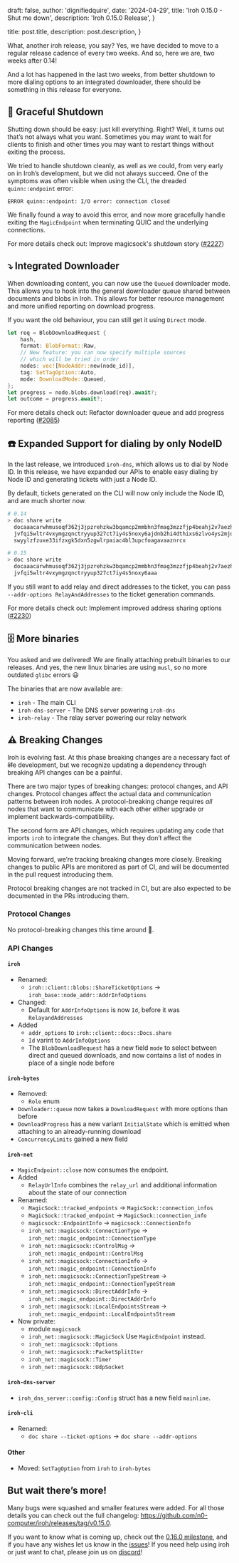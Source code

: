 
draft: false,
author: 'dignifiedquire',
date: '2024-04-29',
title: 'Iroh 0.15.0 - Shut me down',
description:
'Iroh 0.15.0 Release',
}

title: post.title,
description: post.description,
}


What, another iroh release, you say? Yes, we have decided to move to a regular release cadence of every two weeks. And so, here we are, two weeks after 0.14!

And a lot has happened in the last two weeks, from better shutdown to more dialing options to an integrated downloader, there should be something in this release for everyone.

## 🚪 Graceful Shutdown

Shutting down should be easy: just kill everything. Right? Well, it turns out that’s not always what you want. Sometimes you may want to wait for clients to finish and other times you may want to restart things without exiting the process.

We tried to handle shutdown cleanly, as well as we could, from very early on in Iroh’s development, but we did not always succeed. One of the symptoms was often visible when using the CLI, the dreaded `quinn::endpoint` error:

```text
ERROR quinn::endpoint: I/O error: connection closed
```

We finally found a way to avoid this error, and now more gracefully handle exiting the `MagicEndpoint` when terminating QUIC and the underlying connections.

For more details check out: Improve magicsock's shutdown story ([#2227](https://github.com/n0-computer/iroh/issues/2227))

## ⤵️ Integrated Downloader

When downloading content, you can now use the `Queued` downloader mode. This allows you to hook into the general downloader queue shared between documents and blobs in Iroh. This allows for better resource management and more unified reporting on download progress.

If you want the old behaviour, you can still get it using `Direct` mode.

```rust
let req = BlobDownloadRequest {
    hash,
    format: BlobFormat::Raw,
    // New feature: you can now specify multiple sources
    // which will be tried in order
    nodes: vec![NodeAddr::new(node_id)],
    tag: SetTagOption::Auto,
    mode: DownloadMode::Queued,
};
let progress = node.blobs.download(req).await?;
let outcome = progress.await?;
```

For more details check out: Refactor downloader queue and add progress reporting ([#2085](https://github.com/n0-computer/iroh/issues/2085))

## ☎️ Expanded Support for dialing by only NodeID

In the last release, we introduced `iroh-dns`, which allows us to dial by Node ID. In this release, we have expanded our APIs to enable easy dialing by Node ID and generating tickets with just a Node ID.

By default, tickets generated on the CLI will now only include the Node ID, and are much shorter now.

```bash
# 0.14
> doc share write
  docaaacarwhmusoqf362j3jpzrehzkw3bqamcp2mmbhn3fmag3mzzfjp4beahj2v7aezho\
  jvfqi5wltr4vxymgzqnctryyup327ct7iy4s5noxy6ajdnb2hi4dthixs6zlvo4ys2mjooj\
  swyylzfzuxe33ifzxgk5dxn5zgwlrpaiac4bl3upcfoagavaaznrcx

# 0.15
> doc share write
  docaaacarwhmusoqf362j3jpzrehzkw3bqamcp2mmbhn3fmag3mzzfjp4beahj2v7aezho\
  jvfqi5wltr4vxymgzqnctryyup327ct7iy4s5noxy6aaa
```

If you still want to add relay and direct addresses to the ticket, you can pass `--addr-options RelayAndAddresses` to the ticket generation commands.

For more details check out: Implement improved address sharing options ([#2230](https://github.com/n0-computer/iroh/issues/2230))

## 🗄️ More binaries

You asked and we delivered! We are finally attaching prebuilt binaries to our releases. And yes, the new linux binaries are using `musl`, so no more outdated `glibc` errors 😃

The binaries that are now available are:

- `iroh` - The main CLI
- `iroh-dns-server` - The DNS server powering `iroh-dns`
- `iroh-relay` - The relay server powering our relay network

## ⚠️ Breaking Changes

Iroh is evolving fast. At this phase breaking changes are a necessary fact of ~~life~~ development, but we recognize updating a dependency through breaking API changes can be a painful.

There are two major types of breaking changes: protocol changes, and API changes. Protocol changes affect the actual data and communication patterns between iroh nodes. A protocol-breaking change requires _all_ nodes that want to communicate with each other either upgrade or implement backwards-compatibility.

The second form are API changes, which requires updating any code that imports `iroh` to integrate the changes. But they don’t affect the communication between nodes.

Moving forward, we’re tracking breaking changes more closely. Breaking changes to public APIs are monitored as part of CI, and will be documented in the pull request introducing them.

Protocol breaking changes are not tracked in CI, but are also expected to be documented in the PRs introducing them.

### Protocol Changes

No protocol-breaking changes this time around 🎉.

### API Changes

#### `iroh`

- Renamed:
  - `iroh::client::blobs::ShareTicketOptions` -> `iroh_base::node_addr::AddrInfoOptions`
- Changed:
  - Default for `AddrInfoOptions` is now `Id`, before it was `RelayandAddresses`
- Added
  - `addr_options` to `iroh::client::docs::Docs.share`
  - `Id` varint to `AddrInfoOptions`
  - The `BlobDownloadRequest` has a new field `mode` to select between direct and queued downloads, and now contains a list of nodes in place of a single node before

#### `iroh-bytes`

- Removed:
  - `Role` enum
- `Downloader::queue` now takes a `DownloadRequest` with more options than before
- `DownloadProgress` has a new variant `InitialState` which is emitted when attaching to an already-running download
- `ConcurrencyLimits` gained a new field

#### `iroh-net`

- `MagicEndpoint::close` now consumes the endpoint.
- Added
  - `RelayUrlInfo` combines the `relay_url` and additional information about the state of our connection
- Renamed:
  - `MagicSock::tracked_endpoints` -> `MagicSock::connection_infos`
  - `MagicSock::tracked_endpoint` -> `MagicSock::connection_info`
  - `magicsock::EndpointInfo` -> `magicsock::ConnectionInfo`
  - `iroh_net::magicsock::ConnectionType` -> `iroh_net::magic_endpoint::ConnectionType`
  - `iroh_net::magicsock::ControlMsg` -> `iroh_net::magic_endpoint::ControlMsg`
  - `iroh_net::magicsock::ConnectionInfo` -> `iroh_net::magic_endpoint::ConnectionInfo`
  - `iroh_net::magicsock::ConnectionTypeStream` -> `iroh_net::magic_endpoint::ConnectionTypeStream`
  - `iroh_net::magicsock::DirectAddrInfo` -> `iroh_net::magic_endpoint::DirectAddrInfo`
  - `iroh_net::magicsock::LocalEndpointsStream` -> `iroh_net::magic_endpoint::LocalEndpointsStream`
- Now private:
  - module `magicsock`
  - `iroh_net::magicsock::MagicSock` Use `MagicEndpoint` instead.
  - `iroh_net::magicsock::Options`
  - `iroh_net::magicsock::PacketSplitIter`
  - `iroh_net::magicsock::Timer`
  - `iroh_net::magicsock::UdpSocket`

#### `iroh-dns-server`

- `iroh_dns_server::config::Config` struct has a new field `mainline`.

#### `iroh-cli`

- Renamed:
  - `doc share --ticket-options` -> `doc share --addr-options`

#### Other

- Moved: `SetTagOption` from `iroh` to `iroh-bytes`

## But wait there’s more!

Many bugs were squashed and smaller features were added. For all those details you can check out the full changelog: https://github.com/n0-computer/iroh/releases/tag/v0.15.0.

If you want to know what is coming up, check out the [0.16.0 milestone](https://github.com/n0-computer/iroh/milestone/22), and if you have any wishes let us know in the [issues](https://github.com/n0-computer/iroh/issues)! If you need help using iroh or just want to chat, please join us on [discord](https://discord.com/invite/DpmJgtU7cW)!
